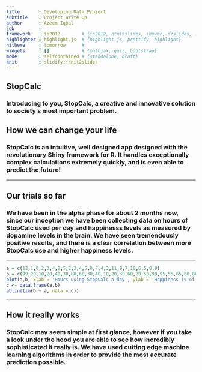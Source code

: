 ```yaml
---
title       : Developing Data Project
subtitle    : Project Write Up
author      : Azeem Iqbal
job         : 
framework   : io2012        # {io2012, html5slides, shower, dzslides, ...}
highlighter : highlight.js  # {highlight.js, prettify, highlight}
hitheme     : tomorrow      # 
widgets     : []            # {mathjax, quiz, bootstrap}
mode        : selfcontained # {standalone, draft}
knit        : slidify::knit2slides
---
```


## StopCalc  


### Introducing to you, StopCalc, a creative and innovative solution to society's most important problem.                            
                
                        
                                    
                                            

## How we can change your life

### StopCalc is an intuitive, well designed app designed with the revolutionary Shiny framework for R. It handles exceptionally complex calculations extremely quickly, and is even able to predict the future!

---

## Our trials so far

### We have been in the alpha phase for about 2 months now, since our inception we have been collecting data on hours of StopCalc used per day and happinesss levels as measured by dopamine levels in the brain. We have seen tremendously positive results, and there is a clear correlation between more StopCalc use and higher happiness levels.

---

```r
a = c(12,1,0,2,3,4,8,5,2,3,4,5,0,7,4,3,11,9,7,10,6,5,8,9)
b = c(99,20,10,20,40,30,80,60,30,40,10,20,30,60,20,50,90,95,55,65,60,80,50,75)
plot(a,b, xlab = 'Hours using StopCalc a day', ylab = 'Happiness (% of max Dopamine levels)', main = 'Happiness of trial users against daily hours of use')
c <- data.frame(a,b)
abline(lm(b ~ a, data = c))
```

---

## How it really works

### StopCalc may seem simple at first glance, however if you take a look under the hood you are able to see how incredibly sophisticated it really is. We have used cutting edge machine learning algorithms in order to provide the most accurate prediction possible. 
